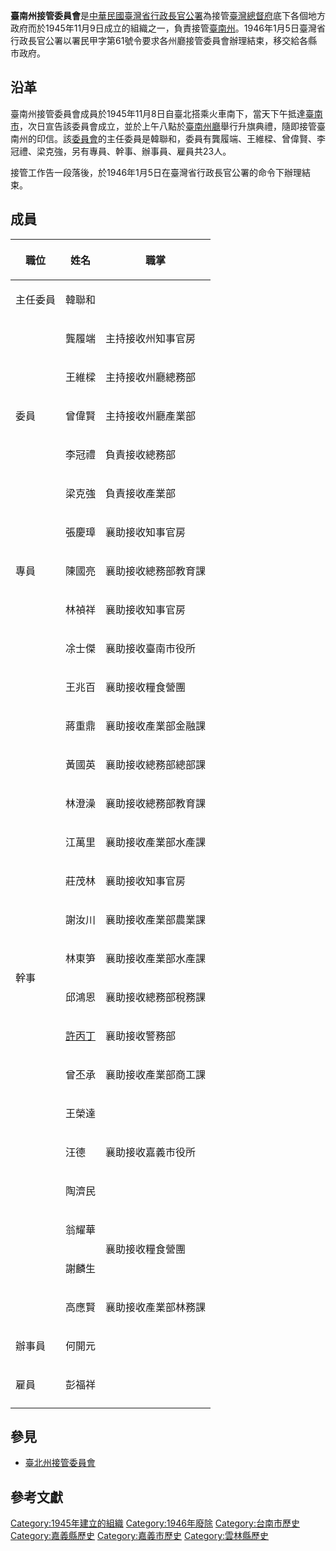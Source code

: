 '''臺南州接管委員會'''是[[中華民國|中華民國]][[臺灣省行政長官公署|臺灣省行政長官公署]]為接管[[臺灣總督府|臺灣總督府]]底下各個地方政府而於1945年11月9日成立的組織之一，負責接管[[臺南州|臺南州]]{{r|志}}。1946年1月5日臺灣省行政長官公署以署民甲字第61號令要求各州廳接管委員會辦理結束，移交給各縣市政府{{r|左志1}}。

== 沿革 ==
臺南州接管委員會成員於1945年11月8日自臺北搭乘火車南下，當天下午抵達[[臺南市_(州轄市)|臺南市]]，次日宣告該委員會成立，並於上午八點於[[臺南州廳|臺南州廳]]舉行升旗典禮，隨即接管臺南州的印信{{r|志}}{{r|大}}。該[[委員會|委員會]]的主任委員是韓聯和，委員有龔履端、王維樑、曾偉賢、李冠禮、梁克強，另有專員、幹事、辦事員、雇員共23人{{r|志}}{{r|大}}。

接管工作告一段落後，於1946年1月5日在臺灣省行政長官公署的命令下辦理結束{{r|左志1}}。

== 成員 ==
{|class=wikitable
|-
!職位!!姓名!!職掌
|-
|主任委員||韓聯和||
|-
|rowspan=5|委員||龔履端||主持接收州知事官房
|-
|王維樑||主持接收州廳總務部
|-
|曾偉賢||主持接收州廳產業部
|-
|李冠禮||負責接收總務部
|-
|梁克強||負責接收產業部
|-
|rowspan=3|專員||張慶璋||襄助接收知事官房
|-
|陳國亮||襄助接收總務部教育課
|-
|林禎祥||襄助接收知事官房
|-
|rowspan=18|幹事||凃士傑||襄助接收臺南市役所
|-
|王兆百||襄助接收糧食營團
|-
|蔣重鼎||襄助接收產業部金融課
|-
|黃國英||襄助接收總務部總部課
|-
|林澄澡||襄助接收總務部教育課
|-
|江萬里||襄助接收產業部水產課
|-
|莊茂林||襄助接收知事官房
|-
|謝汝川||襄助接收產業部農業課
|-
|林東笋||襄助接收產業部水產課
|-
|邱鴻恩||襄助接收總務部稅務課
|-
|[[許丙丁|許丙丁]]||襄助接收警務部
|-
|曾丕承||襄助接收產業部商工課
|-
|王榮達||rowspan=3|襄助接收嘉義市役所
|-
|汪德
|-
|陶濟民
|-
|翁耀華||rowspan=2|襄助接收糧食營團
|-
|謝麟生
|-
|高應賢||襄助接收產業部林務課
|-
|辦事員||何開元||
|-
|雇員||彭福祥||
|-
|}

== 參見 ==
*[[臺北州接管委員會|臺北州接管委員會]]

== 參考文獻 ==
{{Reflist|refs=
<ref name="志">{{cite book |title=《-{台}-南市志 卷首》|author=王振惠、游醒民 主修；游醒民 纂修 |publisher=臺南市政府 |date=1978-12-31 |pages=29－31頁}}</ref>
<ref name="左志1">{{cite book|author=尹章義 總編纂、葉志-{杰}-主撰 |title=《左鎮鄉志》 【上】|publisher=臺南市左鎮區公所 |isbn=978-986-03-2996-4 |pages=94頁|date=2012年6月}}</ref>
<ref name="大">{{cite book|author=吳建昇、蔡郁蘋、杜正宇、蔡博任 |title=《大臺南的前世今生》 |publisher=臺南市政府文化局 |isbn=978-986-03-5182-8 |pages=頁223－224|date=2013年3月}}</ref>
}}

[[Category:1945年建立的組織|Category:1945年建立的組織]]
[[Category:1946年廢除|Category:1946年廢除]]
[[Category:台南市歷史|Category:台南市歷史]]
[[Category:嘉義縣歷史|Category:嘉義縣歷史]]
[[Category:嘉義市歷史|Category:嘉義市歷史]]
[[Category:雲林縣歷史|Category:雲林縣歷史]]